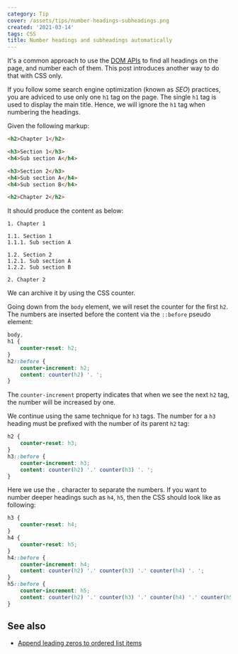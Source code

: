 ```yaml
---
category: Tip
cover: /assets/tips/number-headings-subheadings.png
created: '2021-03-14'
tags: CSS
title: Number headings and subheadings automatically
---
```


It's a common approach to use the [DOM APIs](https://phuoc.ng/collection/html-dom) to find all headings on the page, and number each of them. This post introduces another way to do that with CSS only.

If you follow some search engine optimization (known as _SEO_) practices, you are adviced to use only one `h1` tag on the page. The single `h1` tag is used to display the main title. Hence, we will ignore the `h1` tag when numbering the headings.

Given the following markup:

```html
<h2>Chapter 1</h2>

<h3>Section 1</h3>
<h4>Sub section A</h4>

<h3>Section 2</h3>
<h4>Sub section A</h4>
<h4>Sub section B</h4>

<h2>Chapter 2</h2>
```

It should produce the content as below:

```shell
1. Chapter 1

1.1. Section 1
1.1.1. Sub section A

1.2. Section 2
1.2.1. Sub section A
1.2.2. Sub section B

2. Chapter 2
```

We can archive it by using the CSS counter.

Going down from the `body` element, we will reset the counter for the first `h2`. The numbers are inserted before the content via the `::before` pseudo element:

```css
body,
h1 {
    counter-reset: h2;
}
h2::before {
    counter-increment: h2;
    content: counter(h2) '. ';
}
```

The `counter-increment` property indicates that when we see the next `h2` tag, the number will be increased by one.

We continue using the same technique for `h3` tags. The number for a `h3` heading must be prefixed with the number of its parent `h2` tag:

```css
h2 {
    counter-reset: h3;
}
h3::before {
    counter-increment: h3;
    content: counter(h2) '.' counter(h3) '. ';
}
```

Here we use the `.` character to separate the numbers. If you want to number deeper headings such as `h4`, `h5`, then the CSS should look like as following:

```css
h3 {
    counter-reset: h4;
}
h4 {
    counter-reset: h5;
}
h4::before {
    counter-increment: h4;
    content: counter(h2) '.' counter(h3) '.' counter(h4) '. ';
}
h5::before {
    counter-increment: h5;
    content: counter(h2) '.' counter(h3) '.' counter(h4) '.' counter(h5) '. ';
}
```

## See also

-   [Append leading zeros to ordered list items](https://phuoc.ng/collection/tips/append-leading-zeros-to-ordered-list-items)
